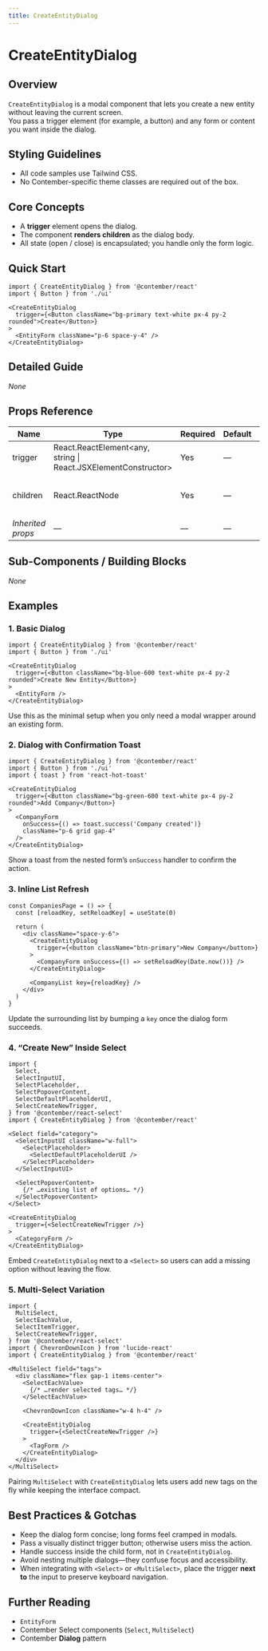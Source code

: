 ```yaml
---
title: CreateEntityDialog
---
```


<!-- Edited by human: false -->
<!-- Examples count: 11 -->
<!-- Source examples: 1 -->
<!-- Playground examples: 0 -->
<!-- External examples: 10 -->
<!-- Import examples: 5 -->

# CreateEntityDialog

## Overview
`CreateEntityDialog` is a modal component that lets you create a new entity without leaving the current screen.  
You pass a trigger element (for example, a button) and any form or content you want inside the dialog.

## Styling Guidelines
* All code samples use Tailwind CSS.
* No Contember-specific theme classes are required out of the box.

## Core Concepts
* A **trigger** element opens the dialog.
* The component **renders children** as the dialog body.
* All state (open / close) is encapsulated; you handle only the form logic.

## Quick Start
```tsx
import { CreateEntityDialog } from '@contember/react'
import { Button } from './ui'

<CreateEntityDialog
  trigger={<Button className="bg-primary text-white px-4 py-2 rounded">Create</Button>}
>
  <EntityForm className="p-6 space-y-4" />
</CreateEntityDialog>
```

## Detailed Guide
_None_

## Props Reference
| Name | Type | Required | Default | Description |
|------|------|----------|---------|-------------|
| trigger | React.ReactElement<any, string &#124; React.JSXElementConstructor<any>> | Yes | — | Element that opens the dialog. |
| children | React.ReactNode | Yes | — | Content rendered inside the dialog. |
| *Inherited props* | — | — | — | _None_ |

## Sub-Components / Building Blocks
_None_

## Examples

### 1. Basic Dialog
```tsx
import { CreateEntityDialog } from '@contember/react'
import { Button } from './ui'

<CreateEntityDialog
  trigger={<Button className="bg-blue-600 text-white px-4 py-2 rounded">Create New Entity</Button>}
>
  <EntityForm />
</CreateEntityDialog>
```
Use this as the minimal setup when you only need a modal wrapper around an existing form.

### 2. Dialog with Confirmation Toast
```tsx
import { CreateEntityDialog } from '@contember/react'
import { Button } from './ui'
import { toast } from 'react-hot-toast'

<CreateEntityDialog
  trigger={<Button className="bg-green-600 text-white px-4 py-2 rounded">Add Company</Button>}
>
  <CompanyForm
    onSuccess={() => toast.success('Company created')}
    className="p-6 grid gap-4"
  />
</CreateEntityDialog>
```
Show a toast from the nested form’s `onSuccess` handler to confirm the action.

### 3. Inline List Refresh
```tsx
const CompaniesPage = () => {
  const [reloadKey, setReloadKey] = useState(0)

  return (
    <div className="space-y-6">
      <CreateEntityDialog
        trigger={<button className="btn-primary">New Company</button>}
      >
        <CompanyForm onSuccess={() => setReloadKey(Date.now())} />
      </CreateEntityDialog>

      <CompanyList key={reloadKey} />
    </div>
  )
}
```
Update the surrounding list by bumping a `key` once the dialog form succeeds.

### 4. “Create New” Inside Select
```tsx
import {
  Select,
  SelectInputUI,
  SelectPlaceholder,
  SelectPopoverContent,
  SelectDefaultPlaceholderUI,
  SelectCreateNewTrigger,
} from '@contember/react-select'
import { CreateEntityDialog } from '@contember/react'

<Select field="category">
  <SelectInputUI className="w-full">
    <SelectPlaceholder>
      <SelectDefaultPlaceholderUI />
    </SelectPlaceholder>
  </SelectInputUI>

  <SelectPopoverContent>
    {/* …existing list of options… */}
  </SelectPopoverContent>
</Select>

<CreateEntityDialog
  trigger={<SelectCreateNewTrigger />}
>
  <CategoryForm />
</CreateEntityDialog>
```
Embed `CreateEntityDialog` next to a `<Select>` so users can add a missing option without leaving the flow.

### 5. Multi-Select Variation
```tsx
import {
  MultiSelect,
  SelectEachValue,
  SelectItemTrigger,
  SelectCreateNewTrigger,
} from '@contember/react-select'
import { ChevronDownIcon } from 'lucide-react'
import { CreateEntityDialog } from '@contember/react'

<MultiSelect field="tags">
  <div className="flex gap-1 items-center">
    <SelectEachValue>
      {/* …render selected tags… */}
    </SelectEachValue>

    <ChevronDownIcon className="w-4 h-4" />

    <CreateEntityDialog
      trigger={<SelectCreateNewTrigger />}
    >
      <TagForm />
    </CreateEntityDialog>
  </div>
</MultiSelect>
```
Pairing `MultiSelect` with `CreateEntityDialog` lets users add new tags on the fly while keeping the interface compact.

## Best Practices & Gotchas
* Keep the dialog form concise; long forms feel cramped in modals.
* Pass a visually distinct trigger button; otherwise users miss the action.
* Handle success inside the child form, not in `CreateEntityDialog`.
* Avoid nesting multiple dialogs—they confuse focus and accessibility.
* When integrating with `<Select>` or `<MultiSelect>`, place the trigger **next to** the input to preserve keyboard navigation.

## Further Reading
* `EntityForm`
* Contember Select components (`Select`, `MultiSelect`)
* Contember **Dialog** pattern

<!-- End of Generated Documentation -->